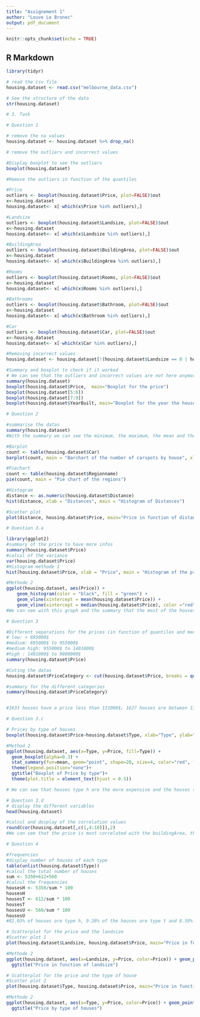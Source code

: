 ```yaml
---
title: "Assignement 1"
author: "Louve Le Bronec"
output: pdf_document
---
```


```r
knitr::opts_chunk$set(echo = TRUE)
```

## R Markdown


```r
library(tidyr)

# read the csv file
housing.dataset <- read.csv("melbourne_data.csv")

# See the structure of the data
str(housing.dataset)
```

```r
# 3. Task

# Question 1

# remove the na values
housing.dataset <- housing.dataset %>% drop_na()

# remove the outliers and incorrect values

#Display boxplot to see the outliers
boxplot(housing.dataset)

#Remove the outliers in function of the quantiles 

#Price
outliers <- boxplot(housing.dataset$Price, plot=FALSE)$out
x<-housing.dataset 
housing.dataset<- x[-which(x$Price %in% outliers),]

#Landsize
outliers <- boxplot(housing.dataset$Landsize, plot=FALSE)$out
x<-housing.dataset 
housing.dataset<- x[-which(x$Landsize %in% outliers),]

#BuildingArea
outliers <- boxplot(housing.dataset$BuildingArea, plot=FALSE)$out
x<-housing.dataset 
housing.dataset<- x[-which(x$BuildingArea %in% outliers),]

#Rooms
outliers <- boxplot(housing.dataset$Rooms, plot=FALSE)$out
x<-housing.dataset 
housing.dataset<- x[-which(x$Rooms %in% outliers),]

#Bathrooms
outliers <- boxplot(housing.dataset$Bathroom, plot=FALSE)$out
x<-housing.dataset 
housing.dataset<- x[-which(x$Bathroom %in% outliers),]

#Car
outliers <- boxplot(housing.dataset$Car, plot=FALSE)$out
x<-housing.dataset 
housing.dataset<- x[-which(x$Car %in% outliers),]

#Removing incorrect values
housing.dataset <- housing.dataset[!(housing.dataset$Landsize == 0 | housing.dataset$BuildingArea == 0 | housing.dataset$Price == 0), ]

#Summary and boxplot to check if it worked
# We can see that the outliers and incorrect values are not here anymore
summary(housing.dataset)
boxplot(housing.dataset$Price,  main="Boxplot for the price")
boxplot(housing.dataset[5:6])
boxplot(housing.dataset[7:9])
boxplot(housing.dataset$YearBuilt, main="Boxplot for the year the house was built")
```

```r
# Question 2

#summarise the datas
summary(housing.dataset)
#With the summary we can see the minimum, the maximum, the mean and the median of each variables. For example, for the rooms there is minimum 1 room and maximum 6 rooms per house but the most of the house have 3 rooms and have an average of 3 or 4 rooms per houses.

#Barplot
count <- table(housing.dataset$Car)
barplot(count, main = "Barchart of the number of carspots by house", xlab="Number of carspots", ylab="frequency")

#Piechart
count <- table(housing.dataset$Regionname)
pie(count, main = "Pie chart of the regions")

#Histogram
distance <- as.numeric(housing.dataset$Distance)
hist(distance, xlab = "Distances", main = "Histogram of Distances")

#Scatter plot
plot(distance, housing.dataset$Price, main="Price in function of distance from CBD", xlab="Distance", ylab="Price")
```
```r
# Question 3.a

library(ggplot2)
#summary of the price to have more infos
summary(housing.dataset$Price)
#calcul of the variance
var(housing.dataset$Price)
#Histogram methode 1
hist(housing.dataset$Price, xlab = "Price", main = "Histogram of the prices")

#Methode 2
ggplot(housing.dataset, aes(Price)) +
    geom_histogram(color = "black", fill = "green") +
    geom_vline(xintercept = mean(housing.dataset$Price)) + 
    geom_vline(xintercept = median(housing.dataset$Price), color ="red")
#We can see with this graph and the summary that the most of the houses cost around 910250$ but the average price is 1024266$ it's more than the median because there are some really expensive houses. And the variance is 203427309529 so there are a lot of different prices
```
```r
# Question 3

#Different separations for the prices (in function of quantiles and median)
# low: < 695000$
#medium: 695000$ to 955000$
#medium high: 955000$ to 1401000$
#high : 1401000$ to 9000000$
summary(housing.dataset$Price)

#Cuting the datas
housing.dataset$PriceCategory <- cut(housing.dataset$Price, breaks = quantile(housing.dataset$Price), labels = c("low","medium low","medium high","high"))

#summary for the different categories
summary(housing.dataset$PriceCategory)


#1633 houses have a price less than 131000$; 1627 houses are between 131000$ and  676000$; 1656 houses are between  676000$ and 1300000$ and 1656 houses are between 1300000$ and 2400000$ 
```

```r

# Question 3.c

# Prices by type of houses 
boxplot(housing.dataset$Price~housing.dataset$Type, xlab="Type", ylab="Price", main="Price by type of houses")

#Method 2
ggplot(housing.dataset, aes(x=Type, y=Price, fill=Type)) + 
  geom_boxplot(alpha=0.3) +
  stat_summary(fun=mean, geom="point", shape=20, size=4, color="red", fill="red")+
  theme(legend.position="none")+
  ggtitle("Boxplot of Price by type")+
  theme(plot.title = element_text(hjust = 0.5))

# We can see that houses type h are the more expensive and the houses type u are the cheaper.
```
```r
# Question 3.d
# display the different variables
head(housing.dataset)

#calcul and dosplay of the correlation values
round(cor(housing.dataset[,c(1,4:10)]),2)
#We can see that the price is most correlated with the buildingArea, the rooms and bathrooms because the values closer to 1.
```
```r
# Question 4

#frequencies
#display number of houses of each type
table(unlist(housing.dataset$Type))
#calcul the total number of houses
sum <- 5350+612+560 
#calcul the frequencies
housesH <- 5350/sum * 100
housesH
housesT <- 612/sum * 100
housesT
housesU <- 560/sum * 100
housesU
#82.03% of houses are type h, 9.38% of the houses are type t and 8.59% are type u.

# Scatterplot for the price and the landsize
#Scatter plot 1
plot(housing.dataset$Landsize, housing.dataset$Price, main="Price in function of landsize", xlab="Landsize", ylab="Price", col=housing.dataset$Price)

#Methode 2
ggplot(housing.dataset, aes(x=Landsize, y=Price, color=Price)) + geom_point() +
  ggtitle("Price in function of landsize")

# Scatterplot for the price and the type of house
#Scatter plot 2
plot(housing.dataset$Type, housing.dataset$Price, main="Price in function of Type of houses", xlab="Distance", ylab="Price")

#Methode 2
ggplot(housing.dataset, aes(x=Type, y=Price, color=Price)) + geom_point() +
  ggtitle("Price by type of houses")


```




